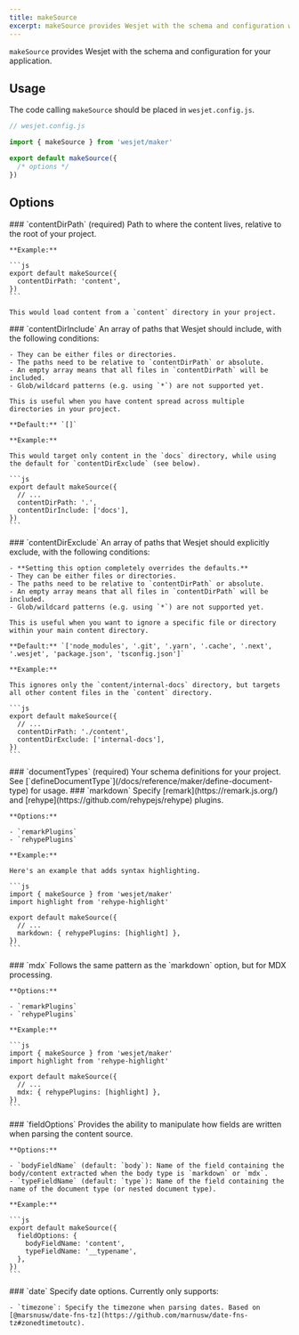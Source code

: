 ```yaml
---
title: makeSource
excerpt: makeSource provides Wesjet with the schema and configuration when using local files as the content source.
---
```


`makeSource` provides Wesjet with the schema and configuration for your application.

## Usage

The code calling `makeSource` should be placed in `wesjet.config.js`.

```ts
// wesjet.config.js

import { makeSource } from 'wesjet/maker'

export default makeSource({
  /* options */
})
```

## Options

<OptionsTable>
  <OptionTitle>
    ### `contentDirPath` 
    (required)
    
  </OptionTitle>
  <OptionDescription>
    Path to where the content lives, relative to the root of your project.

    **Example:**

    ```js
    export default makeSource({
      contentDirPath: 'content',
    })
    ```

    This would load content from a `content` directory in your project.

  </OptionDescription>
  <OptionTitle>
    ### `contentDirInclude`

  </OptionTitle>
  <OptionDescription>
    An array of paths that Wesjet should include, with the following conditions:

    - They can be either files or directories.
    - The paths need to be relative to `contentDirPath` or absolute.
    - An empty array means that all files in `contentDirPath` will be included.
    - Glob/wildcard patterns (e.g. using `*`) are not supported yet.

    This is useful when you have content spread across multiple directories in your project.

    **Default:** `[]`

    **Example:**

    This would target only content in the `docs` directory, while using the default for `contentDirExclude` (see below).

    ```js
    export default makeSource({
      // ...
      contentDirPath: '.',
      contentDirInclude: ['docs'],
    })
    ```

  </OptionDescription>
  <OptionTitle>
    ### `contentDirExclude`

  </OptionTitle>
  <OptionDescription>
    An array of paths that Wesjet should explicitly exclude, with the following conditions:

    - **Setting this option completely overrides the defaults.**
    - They can be either files or directories.
    - The paths need to be relative to `contentDirPath` or absolute.
    - An empty array means that all files in `contentDirPath` will be included.
    - Glob/wildcard patterns (e.g. using `*`) are not supported yet.

    This is useful when you want to ignore a specific file or directory within your main content directory.

    **Default:** `['node_modules', '.git', '.yarn', '.cache', '.next', '.wesjet', 'package.json', 'tsconfig.json']`

    **Example:**

    This ignores only the `content/internal-docs` directory, but targets all other content files in the `content` directory.

    ```js
    export default makeSource({
      // ...
      contentDirPath: './content',
      contentDirExclude: ['internal-docs'],
    })
    ```

  </OptionDescription>
  <OptionTitle>
    ### `documentTypes` 
    (required)

  </OptionTitle>
  <OptionDescription>
    Your schema definitions for your project. See [`defineDocumentType`](/docs/reference/maker/define-document-type) for usage.

  </OptionDescription>
  <OptionTitle>
    ### `markdown`

  </OptionTitle>
  <OptionDescription>
    Specify [remark](https://remark.js.org/) and [rehype](https://github.com/rehypejs/rehype) plugins.

    **Options:**

    - `remarkPlugins`
    - `rehypePlugins`

    **Example:**

    Here's an example that adds syntax highlighting.

    ```js
    import { makeSource } from 'wesjet/maker'
    import highlight from 'rehype-highlight'

    export default makeSource({
      // ...
      markdown: { rehypePlugins: [highlight] },
    })
    ```

  </OptionDescription>
  <OptionTitle>
    ### `mdx`

  </OptionTitle>
  <OptionDescription>
    Follows the same pattern as the `markdown` option, but for MDX processing.

    **Options:**

    - `remarkPlugins`
    - `rehypePlugins`

    **Example:**

    ```js
    import { makeSource } from 'wesjet/maker'
    import highlight from 'rehype-highlight'

    export default makeSource({
      // ...
      mdx: { rehypePlugins: [highlight] },
    })
    ```

  </OptionDescription>
  <OptionTitle>
    ### `fieldOptions`

  </OptionTitle>
  <OptionDescription>
    Provides the ability to manipulate how fields are written when parsing the content source.

    **Options:**

    - `bodyFieldName` (default: `body`): Name of the field containing the body/content extracted when the body type is `markdown` or `mdx`.
    - `typeFieldName` (default: `type`): Name of the field containing the name of the document type (or nested document type).

    **Example:**

    ```js
    export default makeSource({
      fieldOptions: {
        bodyFieldName: 'content',
        typeFieldName: '__typename',
      },
    })
    ```

  </OptionDescription>
  <OptionTitle>
    ### `date`

  </OptionTitle>
  <OptionDescription>
    Specify date options. Currently only supports:

    - `timezone`: Specify the timezone when parsing dates. Based on [@marsnusw/date-fns-tz](https://github.com/marnusw/date-fns-tz#zonedtimetoutc).

  </OptionDescription>
</OptionsTable>
